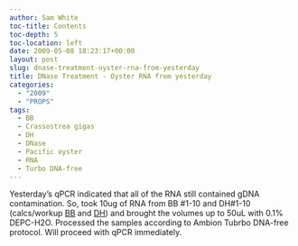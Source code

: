 ```yaml
---
author: Sam White
toc-title: Contents
toc-depth: 5
toc-location: left
date: 2009-05-08 18:23:17+00:00
layout: post
slug: dnase-treatment-oyster-rna-from-yesterday
title: DNase Treatment - Oyster RNA from yesterday
categories:
  - "2009"
  - "PROPS"
tags:
  - BB
  - Crassostrea gigas
  - DH
  - DNase
  - Pacific oyster
  - RNA
  - Turbo DNA-free
---
```


Yesterday's qPCR indicated that all of the RNA still contained gDNA contamination. So, took 10ug of RNA from BB #1-10 and DH#1-10 (calcs/workup [BB](https://eagle.fish.washington.edu/Arabidopsis/Notebook%20Workup%20Files/20090508-01.jpg) and [DH](http://eagle.fish.washington.edu/Arabidopsis/Notebook%20Workup%20Files/20090508-02.jpg)) and brought the volumes up to 50uL with 0.1% DEPC-H2O. Processed the samples according to Ambion Tubrbo DNA-free protocol. Will proceed with qPCR immediately.
